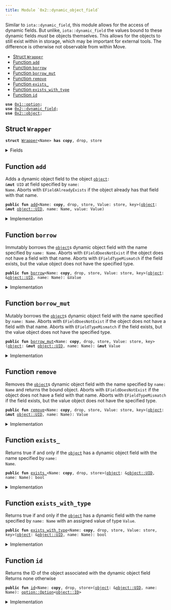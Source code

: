 ```yaml
---
title: Module `0x2::dynamic_object_field`
---
```


Similar to <code>iota::dynamic_field</code>, this module allows for the access of dynamic fields. But
unlike, <code>iota::dynamic_field</code> the values bound to these dynamic fields _must_ be objects
themselves. This allows for the objects to still exist within in storage, which may be important
for external tools. The difference is otherwise not observable from within Move.


-  [Struct `Wrapper`](#0x2_dynamic_object_field_Wrapper)
-  [Function `add`](#0x2_dynamic_object_field_add)
-  [Function `borrow`](#0x2_dynamic_object_field_borrow)
-  [Function `borrow_mut`](#0x2_dynamic_object_field_borrow_mut)
-  [Function `remove`](#0x2_dynamic_object_field_remove)
-  [Function `exists_`](#0x2_dynamic_object_field_exists_)
-  [Function `exists_with_type`](#0x2_dynamic_object_field_exists_with_type)
-  [Function `id`](#0x2_dynamic_object_field_id)


<pre><code><b>use</b> <a href="../move-stdlib/option.md#0x1_option">0x1::option</a>;
<b>use</b> <a href="../iota-framework/dynamic_field.md#0x2_dynamic_field">0x2::dynamic_field</a>;
<b>use</b> <a href="../iota-framework/object.md#0x2_object">0x2::object</a>;
</code></pre>



<a name="0x2_dynamic_object_field_Wrapper"></a>

## Struct `Wrapper`



<pre><code><b>struct</b> <a href="../iota-framework/dynamic_object_field.md#0x2_dynamic_object_field_Wrapper">Wrapper</a>&lt;Name&gt; <b>has</b> <b>copy</b>, drop, store
</code></pre>



<details>
<summary>Fields</summary>


<dl>
<dt>
<code>name: Name</code>
</dt>
<dd>

</dd>
</dl>


</details>

<a name="0x2_dynamic_object_field_add"></a>

## Function `add`

Adds a dynamic object field to the object <code><a href="../iota-framework/object.md#0x2_object">object</a>: &<b>mut</b> UID</code> at field specified by <code>name: Name</code>.
Aborts with <code>EFieldAlreadyExists</code> if the object already has that field with that name.


<pre><code><b>public</b> <b>fun</b> <a href="../iota-framework/dynamic_object_field.md#0x2_dynamic_object_field_add">add</a>&lt;Name: <b>copy</b>, drop, store, Value: store, key&gt;(<a href="../iota-framework/object.md#0x2_object">object</a>: &<b>mut</b> <a href="../iota-framework/object.md#0x2_object_UID">object::UID</a>, name: Name, value: Value)
</code></pre>



<details>
<summary>Implementation</summary>


<pre><code><b>public</b> <b>fun</b> <a href="../iota-framework/dynamic_object_field.md#0x2_dynamic_object_field_add">add</a>&lt;Name: <b>copy</b> + drop + store, Value: key + store&gt;(
    // we <b>use</b> &<b>mut</b> UID in several spots for access control
    <a href="../iota-framework/object.md#0x2_object">object</a>: &<b>mut</b> UID,
    name: Name,
    value: Value,
) {
    <b>let</b> key = <a href="../iota-framework/dynamic_object_field.md#0x2_dynamic_object_field_Wrapper">Wrapper</a> { name };
    <b>let</b> id = <a href="../iota-framework/object.md#0x2_object_id">object::id</a>(&value);
    field::add(<a href="../iota-framework/object.md#0x2_object">object</a>, key, id);
    <b>let</b> (field, _) = field::field_info&lt;<a href="../iota-framework/dynamic_object_field.md#0x2_dynamic_object_field_Wrapper">Wrapper</a>&lt;Name&gt;&gt;(<a href="../iota-framework/object.md#0x2_object">object</a>, key);
    add_child_object(field.to_address(), value);
}
</code></pre>



</details>

<a name="0x2_dynamic_object_field_borrow"></a>

## Function `borrow`

Immutably borrows the <code><a href="../iota-framework/object.md#0x2_object">object</a></code>s dynamic object field with the name specified by <code>name: Name</code>.
Aborts with <code>EFieldDoesNotExist</code> if the object does not have a field with that name.
Aborts with <code>EFieldTypeMismatch</code> if the field exists, but the value object does not have the
specified type.


<pre><code><b>public</b> <b>fun</b> <a href="../iota-framework/dynamic_object_field.md#0x2_dynamic_object_field_borrow">borrow</a>&lt;Name: <b>copy</b>, drop, store, Value: store, key&gt;(<a href="../iota-framework/object.md#0x2_object">object</a>: &<a href="../iota-framework/object.md#0x2_object_UID">object::UID</a>, name: Name): &Value
</code></pre>



<details>
<summary>Implementation</summary>


<pre><code><b>public</b> <b>fun</b> <a href="../iota-framework/dynamic_object_field.md#0x2_dynamic_object_field_borrow">borrow</a>&lt;Name: <b>copy</b> + drop + store, Value: key + store&gt;(
    <a href="../iota-framework/object.md#0x2_object">object</a>: &UID,
    name: Name,
): &Value {
    <b>let</b> key = <a href="../iota-framework/dynamic_object_field.md#0x2_dynamic_object_field_Wrapper">Wrapper</a> { name };
    <b>let</b> (field, value_id) = field::field_info&lt;<a href="../iota-framework/dynamic_object_field.md#0x2_dynamic_object_field_Wrapper">Wrapper</a>&lt;Name&gt;&gt;(<a href="../iota-framework/object.md#0x2_object">object</a>, key);
    borrow_child_object&lt;Value&gt;(field, value_id)
}
</code></pre>



</details>

<a name="0x2_dynamic_object_field_borrow_mut"></a>

## Function `borrow_mut`

Mutably borrows the <code><a href="../iota-framework/object.md#0x2_object">object</a></code>s dynamic object field with the name specified by <code>name: Name</code>.
Aborts with <code>EFieldDoesNotExist</code> if the object does not have a field with that name.
Aborts with <code>EFieldTypeMismatch</code> if the field exists, but the value object does not have the
specified type.


<pre><code><b>public</b> <b>fun</b> <a href="../iota-framework/dynamic_object_field.md#0x2_dynamic_object_field_borrow_mut">borrow_mut</a>&lt;Name: <b>copy</b>, drop, store, Value: store, key&gt;(<a href="../iota-framework/object.md#0x2_object">object</a>: &<b>mut</b> <a href="../iota-framework/object.md#0x2_object_UID">object::UID</a>, name: Name): &<b>mut</b> Value
</code></pre>



<details>
<summary>Implementation</summary>


<pre><code><b>public</b> <b>fun</b> <a href="../iota-framework/dynamic_object_field.md#0x2_dynamic_object_field_borrow_mut">borrow_mut</a>&lt;Name: <b>copy</b> + drop + store, Value: key + store&gt;(
    <a href="../iota-framework/object.md#0x2_object">object</a>: &<b>mut</b> UID,
    name: Name,
): &<b>mut</b> Value {
    <b>let</b> key = <a href="../iota-framework/dynamic_object_field.md#0x2_dynamic_object_field_Wrapper">Wrapper</a> { name };
    <b>let</b> (field, value_id) = field::field_info_mut&lt;<a href="../iota-framework/dynamic_object_field.md#0x2_dynamic_object_field_Wrapper">Wrapper</a>&lt;Name&gt;&gt;(<a href="../iota-framework/object.md#0x2_object">object</a>, key);
    borrow_child_object_mut&lt;Value&gt;(field, value_id)
}
</code></pre>



</details>

<a name="0x2_dynamic_object_field_remove"></a>

## Function `remove`

Removes the <code><a href="../iota-framework/object.md#0x2_object">object</a></code>s dynamic object field with the name specified by <code>name: Name</code> and returns
the bound object.
Aborts with <code>EFieldDoesNotExist</code> if the object does not have a field with that name.
Aborts with <code>EFieldTypeMismatch</code> if the field exists, but the value object does not have the
specified type.


<pre><code><b>public</b> <b>fun</b> <a href="../iota-framework/dynamic_object_field.md#0x2_dynamic_object_field_remove">remove</a>&lt;Name: <b>copy</b>, drop, store, Value: store, key&gt;(<a href="../iota-framework/object.md#0x2_object">object</a>: &<b>mut</b> <a href="../iota-framework/object.md#0x2_object_UID">object::UID</a>, name: Name): Value
</code></pre>



<details>
<summary>Implementation</summary>


<pre><code><b>public</b> <b>fun</b> <a href="../iota-framework/dynamic_object_field.md#0x2_dynamic_object_field_remove">remove</a>&lt;Name: <b>copy</b> + drop + store, Value: key + store&gt;(
    <a href="../iota-framework/object.md#0x2_object">object</a>: &<b>mut</b> UID,
    name: Name,
): Value {
    <b>let</b> key = <a href="../iota-framework/dynamic_object_field.md#0x2_dynamic_object_field_Wrapper">Wrapper</a> { name };
    <b>let</b> (field, value_id) = field::field_info&lt;<a href="../iota-framework/dynamic_object_field.md#0x2_dynamic_object_field_Wrapper">Wrapper</a>&lt;Name&gt;&gt;(<a href="../iota-framework/object.md#0x2_object">object</a>, key);
    <b>let</b> value = remove_child_object&lt;Value&gt;(field.to_address(), value_id);
    field::remove&lt;<a href="../iota-framework/dynamic_object_field.md#0x2_dynamic_object_field_Wrapper">Wrapper</a>&lt;Name&gt;, ID&gt;(<a href="../iota-framework/object.md#0x2_object">object</a>, key);
    value
}
</code></pre>



</details>

<a name="0x2_dynamic_object_field_exists_"></a>

## Function `exists_`

Returns true if and only if the <code><a href="../iota-framework/object.md#0x2_object">object</a></code> has a dynamic object field with the name specified by
<code>name: Name</code>.


<pre><code><b>public</b> <b>fun</b> <a href="../iota-framework/dynamic_object_field.md#0x2_dynamic_object_field_exists_">exists_</a>&lt;Name: <b>copy</b>, drop, store&gt;(<a href="../iota-framework/object.md#0x2_object">object</a>: &<a href="../iota-framework/object.md#0x2_object_UID">object::UID</a>, name: Name): bool
</code></pre>



<details>
<summary>Implementation</summary>


<pre><code><b>public</b> <b>fun</b> <a href="../iota-framework/dynamic_object_field.md#0x2_dynamic_object_field_exists_">exists_</a>&lt;Name: <b>copy</b> + drop + store&gt;(
    <a href="../iota-framework/object.md#0x2_object">object</a>: &UID,
    name: Name,
): bool {
    <b>let</b> key = <a href="../iota-framework/dynamic_object_field.md#0x2_dynamic_object_field_Wrapper">Wrapper</a> { name };
    field::exists_with_type&lt;<a href="../iota-framework/dynamic_object_field.md#0x2_dynamic_object_field_Wrapper">Wrapper</a>&lt;Name&gt;, ID&gt;(<a href="../iota-framework/object.md#0x2_object">object</a>, key)
}
</code></pre>



</details>

<a name="0x2_dynamic_object_field_exists_with_type"></a>

## Function `exists_with_type`

Returns true if and only if the <code><a href="../iota-framework/object.md#0x2_object">object</a></code> has a dynamic field with the name specified by
<code>name: Name</code> with an assigned value of type <code>Value</code>.


<pre><code><b>public</b> <b>fun</b> <a href="../iota-framework/dynamic_object_field.md#0x2_dynamic_object_field_exists_with_type">exists_with_type</a>&lt;Name: <b>copy</b>, drop, store, Value: store, key&gt;(<a href="../iota-framework/object.md#0x2_object">object</a>: &<a href="../iota-framework/object.md#0x2_object_UID">object::UID</a>, name: Name): bool
</code></pre>



<details>
<summary>Implementation</summary>


<pre><code><b>public</b> <b>fun</b> <a href="../iota-framework/dynamic_object_field.md#0x2_dynamic_object_field_exists_with_type">exists_with_type</a>&lt;Name: <b>copy</b> + drop + store, Value: key + store&gt;(
    <a href="../iota-framework/object.md#0x2_object">object</a>: &UID,
    name: Name,
): bool {
    <b>let</b> key = <a href="../iota-framework/dynamic_object_field.md#0x2_dynamic_object_field_Wrapper">Wrapper</a> { name };
    <b>if</b> (!field::exists_with_type&lt;<a href="../iota-framework/dynamic_object_field.md#0x2_dynamic_object_field_Wrapper">Wrapper</a>&lt;Name&gt;, ID&gt;(<a href="../iota-framework/object.md#0x2_object">object</a>, key)) <b>return</b> <b>false</b>;
    <b>let</b> (field, value_id) = field::field_info&lt;<a href="../iota-framework/dynamic_object_field.md#0x2_dynamic_object_field_Wrapper">Wrapper</a>&lt;Name&gt;&gt;(<a href="../iota-framework/object.md#0x2_object">object</a>, key);
    field::has_child_object_with_ty&lt;Value&gt;(field.to_address(), value_id)
}
</code></pre>



</details>

<a name="0x2_dynamic_object_field_id"></a>

## Function `id`

Returns the ID of the object associated with the dynamic object field
Returns none otherwise


<pre><code><b>public</b> <b>fun</b> <a href="../iota-framework/dynamic_object_field.md#0x2_dynamic_object_field_id">id</a>&lt;Name: <b>copy</b>, drop, store&gt;(<a href="../iota-framework/object.md#0x2_object">object</a>: &<a href="../iota-framework/object.md#0x2_object_UID">object::UID</a>, name: Name): <a href="../move-stdlib/option.md#0x1_option_Option">option::Option</a>&lt;<a href="../iota-framework/object.md#0x2_object_ID">object::ID</a>&gt;
</code></pre>



<details>
<summary>Implementation</summary>


<pre><code><b>public</b> <b>fun</b> <a href="../iota-framework/dynamic_object_field.md#0x2_dynamic_object_field_id">id</a>&lt;Name: <b>copy</b> + drop + store&gt;(
    <a href="../iota-framework/object.md#0x2_object">object</a>: &UID,
    name: Name,
): Option&lt;ID&gt; {
    <b>let</b> key = <a href="../iota-framework/dynamic_object_field.md#0x2_dynamic_object_field_Wrapper">Wrapper</a> { name };
    <b>if</b> (!field::exists_with_type&lt;<a href="../iota-framework/dynamic_object_field.md#0x2_dynamic_object_field_Wrapper">Wrapper</a>&lt;Name&gt;, ID&gt;(<a href="../iota-framework/object.md#0x2_object">object</a>, key)) <b>return</b> <a href="../move-stdlib/option.md#0x1_option_none">option::none</a>();
    <b>let</b> (_field, value_addr) = field::field_info&lt;<a href="../iota-framework/dynamic_object_field.md#0x2_dynamic_object_field_Wrapper">Wrapper</a>&lt;Name&gt;&gt;(<a href="../iota-framework/object.md#0x2_object">object</a>, key);
    <a href="../move-stdlib/option.md#0x1_option_some">option::some</a>(value_addr.to_id())
}
</code></pre>



</details>
